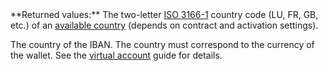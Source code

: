 <ResponseField name="Country" type="string">
**Returned values:** The two-letter <a href="/api-reference/overview/data-formats">ISO 3166-1</a> country code (LU, FR, GB, etc.) of an <a href="/guides/payment-methods/banking/virtual-account">available country</a> (depends on contract and activation settings).

The country of the IBAN. The country must correspond to the currency of the wallet. See the <a href="/guides/payment-methods/banking/virtual-account">virtual account</a> guide for details. 
</ResponseField>